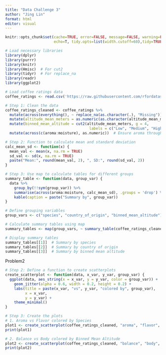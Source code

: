 ```yaml
---
title: "Data Challenge 3"
author: "Jing Lin"
format: html
editor: visual
---
```


```r
knitr::opts_chunk$set(cache=TRUE, error=FALSE, message=FALSE, warning=FALSE,
                      echo=T, tidy.opts=list(width.cutoff=60),tidy=TRUE)

```



```r
# Load necessary libraries
library(dplyr)
library(purrr)
library(knitr)
library(Hmisc)  # For cut2
library(tidyr)  # For replace_na
library(readr) 
library(ggplot2)
```


```r
# Load coffee ratings data
coffee_ratings <- read.csv('https://raw.githubusercontent.com/rfordatascience/tidytuesday/master/data/2020/2020-07-07/coffee_ratings.csv')

# Step 1: Clean the data
coffee_ratings_cleaned <- coffee_ratings %>%
  mutate(across(everything(), ~ replace_na(as.character(.), "Missing"))) %>%
  mutate(altitude_mean_meters = as.numeric(as.character(altitude_mean_meters))) %>%
  mutate(binned_mean_altitude = cut2(altitude_mean_meters, g = 4, 
                                      labels = c("Low", "Medium", "High", "Very High"))) %>%
  mutate(across(c(aroma:moisture), as.numeric))  # Ensure aroma through moisture are numeric

# Step 2: Function to calculate mean and standard deviation
calc_mean_sd <- function(x) {
  mean_val <- mean(x, na.rm = TRUE)
  sd_val <- sd(x, na.rm = TRUE)
  paste("Mean:", round(mean_val, 2), ", SD:", round(sd_val, 2))
}

# Step 3: Use map to calculate tables for different groups
summary_table <- function(data, group_var) {
  data %>%
    group_by(!!sym(group_var)) %>%
    summarise(across(aroma:moisture, calc_mean_sd), .groups = 'drop') %>%
    kable(caption = paste("Summary by", group_var))
}

# Define grouping variables
group_vars <- c("species", "country_of_origin", "binned_mean_altitude")

# Calculate summary tables using map
summary_tables <- map(group_vars, ~ summary_table(coffee_ratings_cleaned, .x))

# Display summary tables
summary_tables[[1]]  # Summary by species
summary_tables[[2]]  # Summary by country of origin
summary_tables[[3]]  # Summary by binned mean altitude
```

Problem2


```r

# Step 2: Define a function to create scatterplots
create_scatterplot <- function(data, x_var, y_var, group_var) {
  ggplot(data, aes_string(x = x_var, y = y_var, color = group_var)) +
    geom_jitter(alpha = 0.6, width = 0.2, height = 0.2) +
    labs(title = paste(x_var, "vs", y_var, "colored by", group_var),
         x = x_var,
         y = y_var) +
    theme_minimal()
}

# Step 3: Create the plots
# 1. Aroma vs Flavor colored by Species
plot1 <- create_scatterplot(coffee_ratings_cleaned, "aroma", "flavor", "species")
print(plot1)

# 2. Balance vs Body colored by Binned Mean Altitude
plot2 <- create_scatterplot(coffee_ratings_cleaned, "balance", "body", "binned_mean_altitude")
print(plot2)
```

